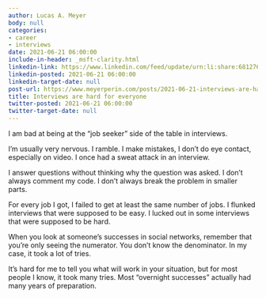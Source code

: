 ```yaml
---
author: Lucas A. Meyer
body: null
categories:
- career
- interviews
date: 2021-06-21 06:00:00
include-in-header: _msft-clarity.html
linkedin-link: https://www.linkedin.com/feed/update/urn:li:share:6812769571775365120
linkedin-posted: 2021-06-21 06:00:00
linkedin-target-date: null
post-url: https://www.meyerperin.com/posts/2021-06-21-interviews-are-hard-for-everyone.html
title: Interviews are hard for everyone
twitter-posted: 2021-06-21 06:00:00
twitter-target-date: null
---
```


I am bad at being at the "job seeker" side of the table in interviews. 

I'm usually very nervous. I ramble. I make mistakes, I don't do eye contact, especially on video. I once had a sweat attack in an interview. 

I answer questions without thinking why the question was asked. I don't always comment my code. I don't always break the problem in smaller parts.

For every job I got, I failed to get at least the same number of jobs. I flunked interviews that were supposed to be easy. I lucked out in some interviews that were supposed to be hard.

When you look at someone's successes in social networks, remember that you're only seeing the numerator. You don't know the denominator. In my case, it took a lot of tries.

It's hard for me to tell you what will work in your situation, but for most people I know, it took many tries. Most "overnight successes" actually had many years of preparation.
